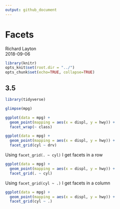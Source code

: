 ```yaml
---
output: github_document
---
```


# Facets

Richard Layton    
2018-09-06 



```r
library(knitr)
opts_knit$set(root.dir = "../")
opts_chunk$set(echo=TRUE, collapse=TRUE)
```

## 3.5

```r
library(tidyverse)
```


```r
glimpse(mpg)

ggplot(data = mpg) + 
  geom_point(mapping = aes(x = displ, y = hwy)) + 
  facet_wrap(~ class)
```


```r
ggplot(data = mpg) + 
  geom_point(mapping = aes(x = displ, y = hwy)) + 
  facet_grid(cyl ~ drv)
```


Using `facet_grid(. ~ cyl)` I get facets in a row

```r
ggplot(data = mpg) + 
  geom_point(mapping = aes(x = displ, y = hwy)) + 
  facet_grid(. ~ cyl)
```


Using `facet_grid(cyl ~ .)` I get facets in a column

```r
ggplot(data = mpg) + 
  geom_point(mapping = aes(x = displ, y = hwy)) + 
  facet_grid(cyl ~ .)
```

